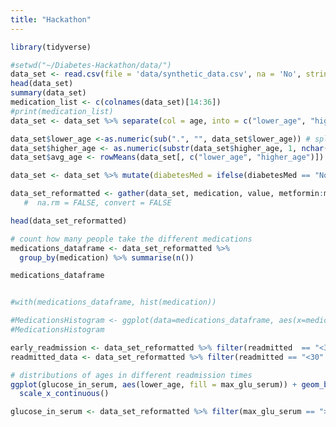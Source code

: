 ```yaml
---
title: "Hackathon"
---
```



```r
library(tidyverse)

#setwd("~/Diabetes-Hackathon/data/")
data_set <- read.csv(file = 'data/synthetic_data.csv', na = 'No', stringsAsFactors = T)
head(data_set)
summary(data_set) 
medication_list <- c(colnames(data_set)[14:36])
#print(medication_list)
data_set <- data_set %>% separate(col = age, into = c("lower_age", "higher_age"), sep = "-")

data_set$lower_age <-as.numeric(sub(".", "", data_set$lower_age)) # split ages 
data_set$higher_age <- as.numeric(substr(data_set$higher_age, 1, nchar(data_set$higher_age)-1))
data_set$avg_age <- rowMeans(data_set[, c("lower_age", "higher_age")]) # create column with the avg age

data_set <- data_set %>% mutate(diabetesMed = ifelse(diabetesMed == "No", 0,1)) # modify diabetesMed to 0/1 instead of Yes/No

data_set_reformatted <- gather(data_set, medication, value, metformin:metformin.pioglitazone, na.rm = TRUE)
   #  na.rm = FALSE, convert = FALSE 

head(data_set_reformatted)  

```

```r
# count how many people take the different medications 
medications_dataframe <- data_set_reformatted %>%  
  group_by(medication) %>% summarise(n()) 

medications_dataframe 


#with(medications_dataframe, hist(medication))

#MedicationsHistogram <- ggplot(data=medications_dataframe, aes(x=medications_dataframe$medication, y=medications_dataframe$n())) + geom_bar()
#MedicationsHistogram

```


```r

early_readmission <- data_set_reformatted %>% filter(readmitted  == "<30")
readmitted_data <- data_set_reformatted %>% filter(readmitted == "<30" | readmitted == ">30")

# distributions of ages in different readmission times
ggplot(glucose_in_serum, aes(lower_age, fill = max_glu_serum)) + geom_bar(position = "dodge") +
  scale_x_continuous()

glucose_in_serum <- data_set_reformatted %>% filter(max_glu_serum == ">200" | max_glu_serum == ">300" | max_glu_serum == "Norm")



 
```